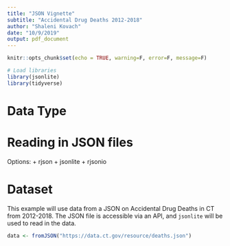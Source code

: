 ```yaml
---
title: "JSON Vignette"
subtitle: "Accidental Drug Deaths 2012-2018" 
author: "Shaleni Kovach"
date: "10/9/2019"
output: pdf_document
---
```


```r
knitr::opts_chunk$set(echo = TRUE, warning=F, error=F, message=F)
```

```r
# Load libraries
library(jsonlite)
library(tidyverse)
```


# Data Type

# Reading in JSON files

Options:
 + rjson
 + jsonlite
 + rjsonio
 
# Dataset

This example will use data from a JSON on Accidental Drug Deaths in CT from 2012-2018. The JSON file is accessible via an API, and `jsonlite` will be used to read in the data. 

```r
data <- fromJSON("https://data.ct.gov/resource/deaths.json")
```